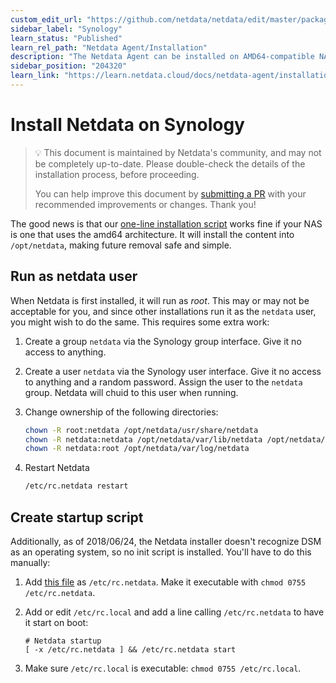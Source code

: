 ```yaml
---
custom_edit_url: "https://github.com/netdata/netdata/edit/master/packaging/installer/methods/synology.md"
sidebar_label: "Synology"
learn_status: "Published"
learn_rel_path: "Netdata Agent/Installation"
description: "The Netdata Agent can be installed on AMD64-compatible NAS systems using the 64-bit pre-compiled static binary."
sidebar_position: "204320"
learn_link: "https://learn.netdata.cloud/docs/netdata-agent/installation/synology"
---
```


# Install Netdata on Synology

> 💡 This document is maintained by Netdata's community, and may not be completely up-to-date. Please double-check the
> details of the installation process, before proceeding.
>
> You can help improve this document by
> [submitting a PR](/docs/netdata-agent/installation/synology)
> with your recommended improvements or changes. Thank you!

The good news is that our
[one-line installation script](/docs/netdata-agent/installation/linux)
works fine if your NAS is one that uses the amd64 architecture. It
will install the content into `/opt/netdata`, making future removal safe and simple.

## Run as netdata user

When Netdata is first installed, it will run as _root_. This may or may not be acceptable for you, and since other
installations run it as the `netdata` user, you might wish to do the same. This requires some extra work:

1. Create a group `netdata` via the Synology group interface. Give it no access to anything.
2. Create a user `netdata` via the Synology user interface. Give it no access to anything and a random password. Assign
    the user to the `netdata` group. Netdata will chuid to this user when running.
3. Change ownership of the following directories:

    ```sh
    chown -R root:netdata /opt/netdata/usr/share/netdata
    chown -R netdata:netdata /opt/netdata/var/lib/netdata /opt/netdata/var/cache/netdata
    chown -R netdata:root /opt/netdata/var/log/netdata
    ```

4. Restart Netdata

    ```sh
    /etc/rc.netdata restart
    ```

## Create startup script

Additionally, as of 2018/06/24, the Netdata installer doesn't recognize DSM as an operating system, so no init script is
installed. You'll have to do this manually:

1. Add [this file](https://gist.github.com/oskapt/055d474d7bfef32c49469c1b53e8225f) as `/etc/rc.netdata`. Make it
    executable with `chmod 0755 /etc/rc.netdata`.
2. Add or edit `/etc/rc.local` and add a line calling `/etc/rc.netdata` to have it start on boot:

    ```text
    # Netdata startup
    [ -x /etc/rc.netdata ] && /etc/rc.netdata start
    ```

3. Make sure `/etc/rc.local` is executable: `chmod 0755 /etc/rc.local`.
